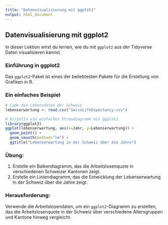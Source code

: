 ```yaml
---
title: "Datenvisualisierung mit ggplot2"
output: html_document
---
```


## Datenvisualisierung mit ggplot2

In dieser Lektion wirst du lernen, wie du mit `ggplot2` aus der Tidyverse Daten visualisieren kannst.

### Einführung in ggplot2

Das `ggplot2`-Paket ist eines der beliebtesten Pakete für die Erstellung von Grafiken in R.

### Ein einfaches Beispiel
```r
# Lade die Lebensdaten der Schweiz
lebenserwartung <- read.csv("SwissLifeExpectancy.csv")

# Erstelle ein einfaches Streudiagramm mit ggplot2
library(ggplot2)
ggplot(lebenserwartung, aes(x=Jahr, y=Lebenserwartung)) +
  geom_point() +
  geom_smooth(method="lm") +
  ggtitle("Lebenserwartung in der Schweiz über die Jahre")
```

### Übung:
1. Erstelle ein Balkendiagramm, das die Arbeitslosenquote in verschiedenen Schweizer Kantonen zeigt.
2. Erstelle ein Liniendiagramm, das die Entwicklung der Lebenserwartung in der Schweiz über die Jahre zeigt.

### Herausforderung:
Verwende die Arbeitslosendaten, um ein `ggplot2`-Diagramm zu erstellen, das die Arbeitslosenquote in der Schweiz über verschiedene Altersgruppen und Kantone hinweg vergleicht.

